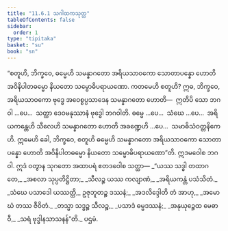 ```yaml
---
title: "11.6.1 သဂါထကသုတ္တ"
tableOfContents: false
sidebar:
  order: 1
type: "tipitaka"
basket: "su"
book: "sn"
---
```



<DynamicBreadcrumb />

<Division number="1047" book="sn" e="ch" v="18" p="435">

<Paragraph number="2091" book="sn">
“စတူဟိ, ဘိက္ခဝေ, ဓမ္မေဟိ သမန္နာဂတော အရိယသာဝကော သောတာပန္နော ဟောတိ အဝိနိပါတဓမ္မော နိယတော သမ္ဗောဓိပရာယဏော.
</Paragraph>

<Paragraph number="2092" book="sn">
ကတမေဟိ စတူဟိ? ဣဓ, ဘိက္ခဝေ, အရိယသာဝကော ဗုဒ္ဓေ အဝေစ္စပ္ပသာဒေန သမန္နာဂတော ဟောတိ—  ဣတိပိ သော ဘဂဝါ …ပေ…  သတ္ထာ ဒေဝမနုဿာနံ ဗုဒ္ဓေါ ဘဂဝါတိ. ဓမ္မေ …ပေ…  သံဃေ …ပေ…  အရိယကန္တေဟိ သီလေဟိ သမန္နာဂတော ဟောတိ အခဏ္ဍေဟိ …ပေ…  သမာဓိသံဝတ္တနိကေဟိ. ဣမေဟိ ခေါ, ဘိက္ခဝေ, စတူဟိ ဓမ္မေဟိ သမန္နာဂတော အရိယသာဝကော သောတာပန္နော ဟောတိ အဝိနိပါတဓမ္မော နိယတော သမ္ဗောဓိပရာယဏော”တိ. ဣဒမဝေါစ ဘဂဝါ. ဣဒံ ဝတွာန သုဂတော အထာပရံ ဧတဒဝေါစ သတ္ထာ—
</Paragraph>

<Paragraph number="2093" type="verses" book="sn">
_“ယဿ သဒ္ဓါ တထာဂတေ,_  
_အစလာ သုပ္ပတိဋ္ဌိတာ;_  
_သီလဉ္စ ယဿ ကလျာဏံ,_  
_အရိယကန္တံ ပသံသိတံ._  

</Paragraph>

<Paragraph number="2094" type="verses" book="sn">
_သံဃေ ပသာဒေါ ယဿတ္ထိ,_  
ဥဇုဘူတဉ္စ ဒဿနံ;_  
_အဒလိဒ္ဒေါတိ တံ အာဟု,_  
_အမောဃံ တဿ ဇီဝိတံ._  

</Paragraph>

<Paragraph number="2095" type="verses" book="sn">
_တသ္မာ သဒ္ဓဉ္စ သီလဉ္စ,_  
_ပသာဒံ ဓမ္မဒဿနံ;_  
_အနုယုဉ္ဇေထ မေဓာဝီ,_  
_သရံ ဗုဒ္ဓါနသာသနန်”တိ._  


</Paragraph>
</Division>

<Paragraph number="2096" type="center" book="sn">
ပဌမံ.
</Paragraph>
